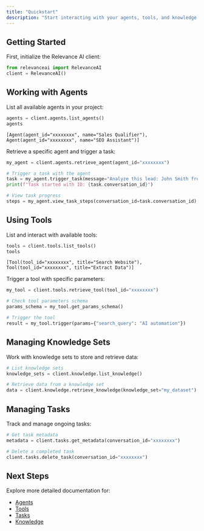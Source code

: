 ```yaml
---
title: "Quickstart"
description: "Start interacting with your agents, tools, and knowledge."
---
```


## Getting Started

First, initialize the Relevance AI client:

```python
from relevanceai import RelevanceAI
client = RelevanceAI()
```

## Working with Agents

List all available agents in your project:

```python
agents = client.agents.list_agents()
agents
```

```terminal
[Agent(agent_id="xxxxxxxx", name="Sales Qualifier"), Agent(agent_id="xxxxxxxx", name="SEO Assistant")]
```

Retrieve a specific agent and trigger a task:

```python
my_agent = client.agents.retrieve_agent(agent_id="xxxxxxxx")

# Trigger a task with the agent
task = my_agent.trigger_task(message="Analyze this lead: John Smith from Acme Corp")
print(f"Task started with ID: {task.conversation_id}")

# View task progress
steps = my_agent.view_task_steps(conversation_id=task.conversation_id)
```

## Using Tools

List and interact with available tools:

```python
tools = client.tools.list_tools()
tools
```

```terminal
[Tool(tool_id="xxxxxxxx", title="Search Website"), Tool(tool_id="xxxxxxxx", title="Extract Data")]
```

Trigger a tool with specific parameters:

```python
my_tool = client.tools.retrieve_tool(tool_id="xxxxxxxx")

# Check tool parameters schema
params_schema = my_tool.get_params_schema()

# Trigger the tool
result = my_tool.trigger(params={"search_query": "AI automation"})
```

## Managing Knowledge Sets

Work with knowledge sets to store and retrieve data:

```python
# List knowledge sets
knowledge_sets = client.knowledge.list_knowledge()

# Retrieve data from a knowledge set
data = client.knowledge.retrieve_knowledge(knowledge_set="my_dataset")
```

## Managing Tasks

Track and manage ongoing tasks:

```python
# Get task metadata
metadata = client.tasks.get_metadata(conversation_id="xxxxxxxx")

# Delete a completed task
client.tasks.delete_task(conversation_id="xxxxxxxx")
```

## Next Steps

Explore more detailed documentation for:
- [Agents](/concepts/agents)
- [Tools](/concepts/tools)
- [Tasks](/concepts/tasks)
- [Knowledge](/concepts/knowledge)